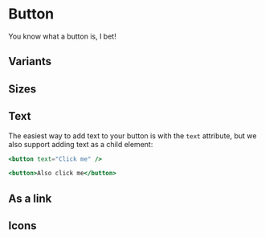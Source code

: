 
<Meta title="Atoms/Button" of={ButtonStories} />

# Button

You know what a button is, I bet!

<Canvas>
  <Story of={ButtonStories.Default} />
</Canvas>

## Variants

<Canvas>
  <Story of={ButtonStories.Primary} />
  <Story of={ButtonStories.Secondary} />
  <Story of={ButtonStories.Toolbar} />
</Canvas>

## Sizes

<Canvas>
  <Story of={ButtonStories.Small} />
  <Story of={ButtonStories.Medium} />
  <Story of={ButtonStories.Large} />
</Canvas>

## Text

The easiest way to add text to your button is with the `text` attribute, but we also support adding text as a child element:

```jsx
<button text="Click me" />

<button>Also click me</button>
```

## As a link

<Canvas>
  <Story of={ButtonStories.Link} />
</Canvas>

## Icons

<Canvas>
  <Story of={ButtonStories.IconOnly} />
  <Story of={ButtonStories.TextAndIcon} />
</Canvas>

<ArgTypes of={ButtonStories} />

